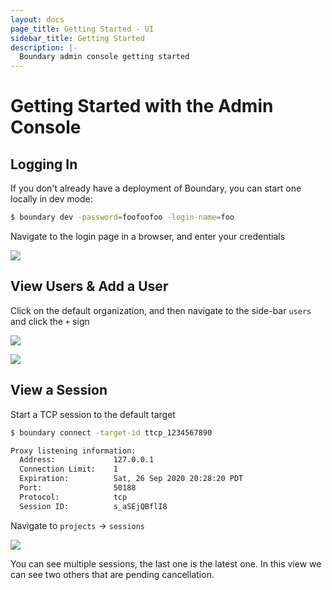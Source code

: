 ```yaml
---
layout: docs
page_title: Getting Started - UI
sidebar_title: Getting Started
description: |-
  Boundary admin console getting started
---
```


# Getting Started with the Admin Console

## Logging In

If you don't already have a deployment of Boundary, you can start one locally in dev mode:

```bash
$ boundary dev -password=foofoofoo -login-name=foo
```

Navigate to the login page in a browser, and enter your credentials

![](/img/ui_login.png)

## View Users & Add a User

Click on the default organization, and then navigate to the side-bar `users` and click the `+` sign

![](/img/ui_users.png)

![](/img/ui_users_2.png)

## View a Session

Start a TCP session to the default target

```bash
$ boundary connect -target-id ttcp_1234567890

Proxy listening information:
  Address:             127.0.0.1
  Connection Limit:    1
  Expiration:          Sat, 26 Sep 2020 20:28:20 PDT
  Port:                50188
  Protocol:            tcp
  Session ID:          s_aSEjQBflI8
```

Navigate to `projects` -> `sessions`

![](/img/ui_sessions.png)

You can see multiple sessions, the last one is the latest one. In this view we can see two others
that are pending cancellation.
